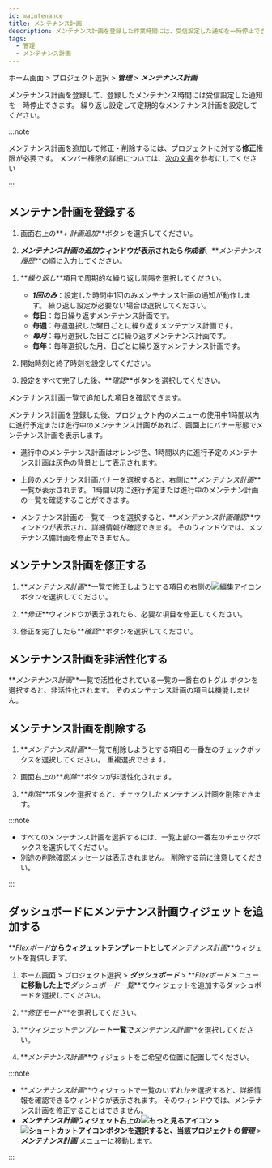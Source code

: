 ```yaml
---
id: maintenance
title: メンテナンス計画
description: メンテナンス計画を登録した作業時間には、受信設定した通知を一時停止できます。
tags:
  - 管理
  - メンテナンス計画
---
```


ホーム画面 > プロジェクト選択 > **_管理_** > **_メンテナンス計画_**

<ImgLang img='maintenance.png' desc='メンテナンス計画' />

メンテナンス計画を登録して、登録したメンテナンス時間には受信設定した通知を一時停止できます。 繰り返し設定して定期的なメンテナンス計画を設定してください。

:::note

メンテナンス計画を追加して修正・削除するには、プロジェクトに対する**修正**権限が必要です。 メンバー権限の詳細については、[次の文書](../project/project-structure#project-auth)を参考にしてください

:::

## メンテナン計画を登録する

1.  画面右上の**_+ 計画追加_**ボタンを選択してください。

2.  **_メンテナンス計画の追加_**ウィンドウが表示されたら**_作成者_**、**_メンテナンス履歴_**の順に入力してください。

  <ImgLang img='maintenance-add.png' desc='メンテナンス計画追加' />

1.  **_繰り返し_**項目で周期的な繰り返し間隔を選択してください。

    -   **_1回のみ_**：設定した時間中1回のみメンテナンス計画の通知が動作します。 繰り返し設定が必要ない場合は選択してください。
    -   **毎日**：毎日繰り返すメンテナンス計画です。
    -   **毎週**：毎週選択した曜日ごとに繰り返すメンテナンス計画です。
    -   **_毎月_**：毎月選択した日ごとに繰り返すメンテナンス計画です。
    -   **毎年**：毎年選択した月、日ごとに繰り返すメンテナンス計画です。

2.  開始時刻と終了時刻を設定してください。

3.  設定をすべて完了した後、**_確認_**ボタンを選択してください。

メンテナンス計画一覧で追加した項目を確認できます。 

メンテナンス計画を登録した後、プロジェクト内のメニューの使用中1時間以内に進行予定または進行中のメンテナンス計画があれば、画面上にバナー形態でメンテナンス計画を表示します。

<ImgLang img='maintenance-header.png' desc='メンテナンス計画ヘッダーバナー' />

-   進行中のメンテナンス計画はオレンジ色、1時間以内に進行予定のメンテナンス計画は灰色の背景として表示されます。

    <ImgLang img='progress-banner.png' desc='進行中' />

    <ImgLang img='before-banner.png' desc='進行予定' />

-   上段のメンテナンス計画バナーを選択すると、右側に**_メンテナンス計画_**一覧が表示されます。 1時間以内に進行予定または進行中のメンテナン計画の一覧を確認することができます。

-   メンテナンス計画の一覧で一つを選択すると、**_メンテナンス計画確認_**ウィンドウが表示され、詳細情報が確認できます。 そのウィンドウでは、メンテナンス備計画を修正できません。

## メンテナンス計画を修正する

1.  **_メンテナンス計画_**一覧で修正しようとする項目の右側の![編集アイコン](/img/ico-edit.svg)ボタンを選択してください。 

2.  **_修正_**ウィンドウが表示されたら、必要な項目を修正してください。 

3.  修正を完了したら**_確認_**ボタンを選択してください。

## メンテナンス計画を非活性化する

**_メンテナンス計画_**一覧で活性化されている一覧の一番右のトグル ボタンを選択すると、非活性化されます。 そのメンテナンス計画の項目は機能しません。

## メンテナンス計画を削除する

1.  **_メンテナンス計画_**一覧で削除しようとする項目の一番左のチェックボックスを選択してください。 重複選択できます。

2.  画面右上の**_削除_**ボタンが非活性化されます。 

3.  **_削除_**ボタンを選択すると、チェックしたメンテナンス計画を削除できます。

:::note

-   すべてのメンテナンス計画を選択するには、一覧上部の一番左のチェックボックスを選択してください。
-   別途の削除確認メッセージは表示されません。 削除する前に注意してください。

:::

## ダッシュボードにメンテナンス計画ウィジェットを追加する

**_Flexボード_**からウィジェットテンプレートとして**_メンテナンス計画_**ウィジェットを提供します。 

<ImgLang img='maintenance-widget.png' desc='メンテナンス計画ウィジェット' />

1.  ホーム画面 > プロジェクト選択 > **_ダッシュボード_** > **_Flexボードメニュー_**に移動した上で**_ダッシュボード一覧_**でウィジェットを追加するダッシュボードを選択してください。

2.  **_修正モード_**を選択してください。

3.  **_ウィジェットテンプレート_**一覧で**_メンテナンス計画_**を選択してください。

4.  **_メンテナンス計画_**ウィジェットをご希望の位置に配置してください。

:::note

-   **_メンテナンス計画_**ウィジェットで一覧のいずれかを選択すると、詳細情報を確認できるウィンドウが表示されます。 そのウィンドウでは、メンテナンス計画を修正することはできません。
-   **_メンテナンス計画_**ウィジェット右上の![もっと見るアイコン](/img/ico-more.svg) > ![ショートカットアイコン](/img/ico-shortcut.svg)ボタンを選択すると、当該プロジェクトの**_管理_** > **_メンテナンス計画_** メニューに移動します。

:::
